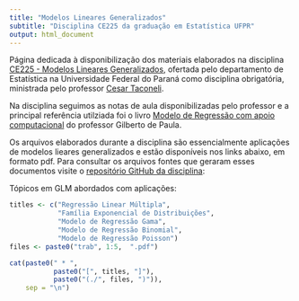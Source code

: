 ```yaml
---
title: "Modelos Lineares Generalizados"
subtitle: "Disciplina CE225 da graduação em Estatística UFPR"
output: html_document
---
```


Página dedicada à disponibilização dos materiais elaborados na
disciplina [CE225 - Modelos Lineares Generalizados][ce225], ofertada
pelo departamento de Estatística na Universidade Federal do Paraná como
disciplina obrigatória, ministrada pelo professor
[Cesar Taconeli][taconeli].

Na disciplina seguimos as notas de aula disponibilizadas pelo professor
e a principal referência utilziada foi o livro
[Modelo de Regressão com apoio computacional][livro] do professor
Gilberto de Paula.

Os arquivos elaborados durante a disciplina são essencialmente
aplicações de modelos lieares generalizados e estão disponíveis nos
links abaixo, em formato pdf. Para consultar os arquivos fontes que
geraram esses documentos visite o
[repositório GitHub da disciplina][ce225-mlg]:

Tópicos em GLM abordados com aplicações:

```r

titles <- c("Regressão Linear Múltipla",
            "Família Exponencial de Distribuições",
            "Modelo de Regressão Gama",
            "Modelo de Regressão Binomial",
            "Modelo de Regressão Poisson")
files <- paste0("trab", 1:5,  ".pdf")

cat(paste0(" * ",
           paste0("[", titles, "]"),
           paste0("(./", files, ")")),
    sep = "\n")

```

<!--------------------------------------------- -->
[ce225]: http://www.est.ufpr.br/
[taconeli]: https://docs.ufpr.br/~taconeli/
[livro]: https://www.ime.usp.br/~giapaula/textoregressao.htm
[GNU General Public License, versão 3]: https://www.gnu.org/licenses/gpl-3.0.html
[`LICENSE.md`]: https://github.com/JrEduardo/ce225-mlg/blob/master/LICENSE.md
[ce225-mlg]: https://github.com/JrEduardo/ce225-mlg
